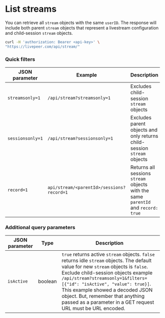 
<DocsLayout>

# List streams

You can retrieve all `stream` objects with the same `userID`. The response will include both parent `stream` objects that
represent a livestream configuration and child-session `stream` objects. 

```bash
curl -H 'authorization: Bearer <api-key>' \
"https://livepeer.com/api/stream/"
```

### Quick filters

| JSON parameter              | Example    |Description                                                                                                                                                                                                                               |
| ----------------------------| -----------|----------------------------------------------------------------------|
| `streamsonly=1`             | `/api/stream?streamsonly=1` | Excludes child-session `stream` objects |
| `sessionsonly=1`            | `/api/stream?sessionsonly=1` | Excludes parent objects and only returns child-session `stream` objects |
| `record=1`                  | `api/stream/<parentId>/sessions?record=1` | Returns all sessions `stream` objects with the same `parentId` and `record: true` |


### Additional query parameters

| JSON parameter              | Type    | Description                                                                                                                                                                                                                               |
| ----------------------------| ------- | ----------------------------------------------------------------------|
| `isActive`                  | boolean | `true` returns active `stream` objects. `false` returns idle `stream` objects. The default value for new `stream` objects is `false`. Exclude child-session objects example `/api/stream?streamsonly=1&filters=[{"id": "isActive", "value": true}]`. This example showed a decoded JSON object. But, remember that anything passed as a parameter in a GET request URL must be URL encoded.|

</DocsLayout>
